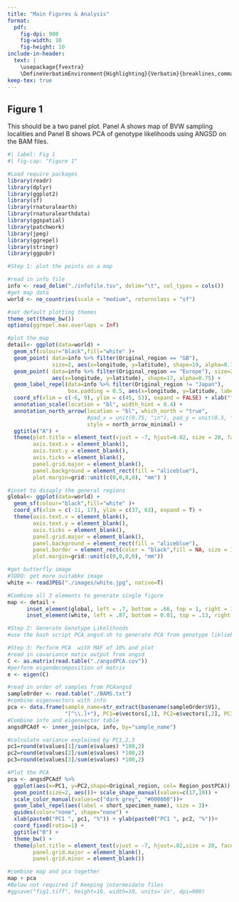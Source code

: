```yaml
---
title: "Main Figures & Analysis"
format:
  pdf:
    fig-dpi: 900
    fig-width: 10
    fig-height: 10
include-in-header: 
  text: |
    \usepackage{fvextra}
    \DefineVerbatimEnvironment{Highlighting}{Verbatim}{breaklines,commandchars=\\\{\}}
keep-tex: true
---
```



## Figure 1

This should be a two panel plot. Panel A shows map of BVW sampling localities and Panel B shows PCA of genotype likelihoods using ANGSD on the BAM files.

```r
#| label: Fig 1
#| fig-cap: "Figure 1"

#Load require packages
library(readr)
library(dplyr)
library(ggplot2)
library(sf)
library(rnaturalearth)
library(rnaturalearthdata)
library(ggspatial)
library(patchwork)
library(jpeg)
library(ggrepel)
library(stringr)
library(ggpubr)

#Step 1: plot the points on a map

#read in info file
info <- read_delim("./infofile.tsv", delim="\t", col_types = cols())
#get map data
world <- ne_countries(scale = "medium", returnclass = "sf")

#set default plotting themes
theme_set(theme_bw())
options(ggrepel.max.overlaps = Inf)

#plot the map
detail<- ggplot(data=world) +
  geom_sf(colour="black",fill="white" )+
  geom_point( data=info %>% filter(Original_region == "GB"), 
              size=2, aes(x=longitude, y=latitude), shape=19, alpha=0.75) + 
  geom_point( data=info %>% filter(Original_region == "Europe"), size=2, 
              aes(x=longitude, y=latitude), shape=17, alpha=0.75) + 
  geom_label_repel(data=info %>% filter(Original_region != "Japan"), 
                   box.padding = 0.5, aes(x=longitude, y=latitude, label = short_specimen_name), size = 3)+
  coord_sf(xlim = c(-6, 9), ylim = c(45, 53), expand = FALSE) + xlab("") + ylab("") + 
  annotation_scale(location = "bl", width_hint = 0.4) +
  annotation_north_arrow(location = "bl", which_north = "true", 
                         #pad_x = unit(0.75, "in"), pad_y = unit(0.5, "in"),
                         style = north_arrow_minimal) +
  ggtitle("A") + 
  theme(plot.title = element_text(vjust = -7, hjust=0.02, size = 20, face = "bold"),
        axis.text.x = element_blank(),
        axis.text.y = element_blank(),
        axis.ticks = element_blank(),
        panel.grid.major = element_blank(),
        panel.background = element_rect(fill = "aliceblue"),
        plot.margin=grid::unit(c(0,0,0,0), "mm") )

#inset to disaply the general regions
global<- ggplot(data=world) +
  geom_sf(colour="black",fill="white" )+
  coord_sf(xlim = c(-11, 17), ylim = c(37, 63), expand = T) + 
  theme(axis.text.x = element_blank(),
        axis.text.y = element_blank(),
        axis.ticks = element_blank(),
        panel.grid.major = element_blank(),
        panel.background = element_rect(fill = "aliceblue"), 
        panel.border = element_rect(color = "black",fill = NA, size = 1),
        plot.margin=grid::unit(c(0,0,0,0), "mm"))

#get butterfly image
#TODO: get more suitabke image
white <- readJPEG("./images/white.jpg", native=T)

#Combine all 3 elements to generate single figure
map <- detail + 
      inset_element(global, left = .7, bottom = .66, top = 1, right = 1.1) + 
      inset_element(white, left = .87, bottom = 0.01, top = .13, right = .99)

#Step 2: Generate Genotype Likelihoods 
#use the bash script PCA_angsd.sh to generate PCA from genotype likliehoods

#Step 3: Perform PCA  with MAF of 10% and plot
#read in covariance matix output from angsd
C <- as.matrix(read.table("./angsdPCA.cov"))
#perform eigendecomposition of matrix
e <- eigen(C)

#read in order of samples from PCAangsd
sampleOrder <- read.table("./BAMS.txt")
#combine eigenvectors with info
pca <- data.frame(sample_name=str_extract(basename(sampleOrder$V1),  
                  "[^\\.]+"), PC1=e$vectors[,1], PC2=e$vectors[,2], PC3=e$vectors[,3])
#Combine info and eigenvector table
angsdPCAdf <- inner_join(pca, info, by="sample_name")

#calculate variance explained by PC1,2,3
pc1=round(e$values[1]/sum(e$values) *100,2)
pc2=round(e$values[2]/sum(e$values) *100,2)
pc3=round(e$values[3]/sum(e$values) *100,2)

#Plot the PCA
pca <- angsdPCAdf %>%
  ggplot(aes(x=PC1, y=PC2,shape=Original_region, col= Region_postPCA)) +
  geom_point(size=2, aes())+ scale_shape_manual(values=c(17,19)) +
  scale_color_manual(values=c("dark grey", "#000000"))+
  geom_label_repel(aes(label = short_specimen_name), size = 3)+
  guides(color="none", shape="none") +
  xlab(paste0("PC1 ", pc1, "%")) + ylab(paste0("PC1 ", pc2, "%"))+
  coord_fixed(ratio=1) + 
  ggtitle("B") + 
  theme_bw() + 
  theme(plot.title = element_text(vjust = -7, hjust=.02,size = 20, face = "bold" ),
        panel.grid.major = element_blank(), 
        panel.grid.minor = element_blank())

#combine map and pca together
map + pca
#Below not required if Keeping intermeidate files
#ggsave("fig1.tiff", height=10, width=10, units='in', dpi=900)

```


